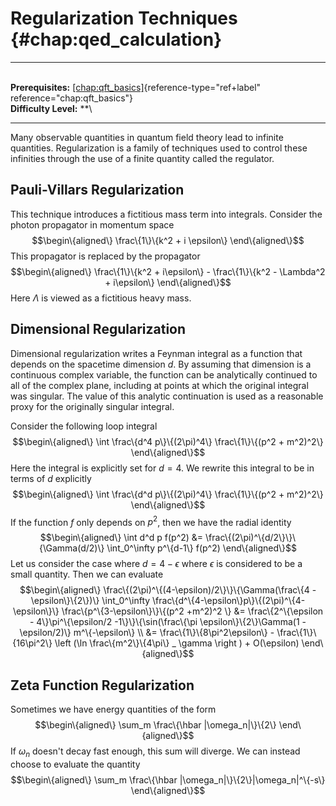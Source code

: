 # Regularization Techniques \{#chap:qed_calculation\}

------------------------------------------------------------------------

\
**Prerequisites:**
[\[chap:qft_basics\]](#chap:qft_basics)\{reference-type="ref+label"
reference="chap:qft_basics"\}\
**Difficulty Level:** \*\*\

------------------------------------------------------------------------

Many observable quantities in quantum field theory lead to infinite
quantities. Regularization is a family of techniques used to control
these infinities through the use of a finite quantity called the
regulator.

## Pauli-Villars Regularization

This technique introduces a fictitious mass term into integrals.
Consider the photon propagator in momentum space $$\begin\{aligned\}
    \frac\{1\}\{k^2 + i \epsilon\}
\end\{aligned\}$$ This propagator is replaced by the propagator
$$\begin\{aligned\}
    \frac\{1\}\{k^2 + i\epsilon\} - \frac\{1\}\{k^2 - \Lambda^2 + i\epsilon\}
\end\{aligned\}$$ Here $\Lambda$ is viewed as a fictitious heavy mass.

## Dimensional Regularization

Dimensional regularization writes a Feynman integral as a function that
depends on the spacetime dimension $d$. By assuming that dimension is a
continuous complex variable, the function can be analytically continued
to all of the complex plane, including at points at which the original
integral was singular. The value of this analytic continuation is used
as a reasonable proxy for the originally singular integral.

Consider the following loop integral $$\begin\{aligned\}
    \int \frac\{d^4 p\}\{(2\pi)^4\} \frac\{1\}\{(p^2 + m^2)^2\}
\end\{aligned\}$$ Here the integral is explicitly set for $d=4$. We
rewrite this integral to be in terms of $d$ explicitly $$\begin\{aligned\}
\int \frac\{d^d p\}\{(2\pi)^4\} \frac\{1\}\{(p^2 + m^2)^2\}
\end\{aligned\}$$ If the function $f$ only depends on $p^2$, then we have
the radial identity $$\begin\{aligned\}
    \int d^d p f(p^2) &= \frac\{(2\pi)^\{d/2\}\}\{\Gamma(d/2)\} \int_0^\infty p^\{d-1\} f(p^2)
\end\{aligned\}$$ Let us consider the case where $d = 4 - \epsilon$ where
$\epsilon$ is considered to be a small quantity. Then we can evaluate
$$\begin\{aligned\}
    \frac\{(2\pi)^\{(4-\epsilon)/2\}\}\{\Gamma(\frac\{4 - \epsilon\}\{2\})\} \int_0^\infty \frac\{d^\{4-\epsilon\}p\}\{(2\pi)^\{4-\epsilon\}\} \frac\{p^\{3-\epsilon\}\}\{(p^2 +m^2)^2 \} &= \frac\{2^\{\epsilon - 4\}\pi^\{\epsilon/2 -1\}\}\{\sin(\frac\{\pi \epsilon\}\{2\}\Gamma(1 - \epsilon/2)\} m^\{-\epsilon\} \\
    &= \frac\{1\}\{8\pi^2\epsilon\} - \frac\{1\}\{16\pi^2\} \left (\ln \frac\{m^2\}\{4\pi\} _ \gamma \right ) + O(\epsilon)
\end\{aligned\}$$

## Zeta Function Regularization

Sometimes we have energy quantities of the form $$\begin\{aligned\}
    \sum_m \frac\{\hbar |\omega_n|\}\{2\}
\end\{aligned\}$$ If $\omega_n$ doesn't decay fast enough, this sum will
diverge. We can instead choose to evaluate the quantity
$$\begin\{aligned\}
    \sum_m \frac\{\hbar |\omega_n|\}\{2\}|\omega_n|^\{-s\}
\end\{aligned\}$$
